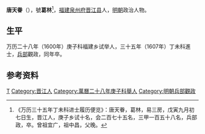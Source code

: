 '''唐天眷'''（{{bd|？||1607年||}}），號'''葛林'''<ref>《万历三十五年丁未科进士履历便览》：唐天眷，葛林，易三房，戊寅九月初七日生，晋江人，庚子乡试十名，会二百七十五名，三甲一百五十八名，兵部政，卒。曾祖宜广，祖中昌，父晚。</ref>，[[福建|福建]][[泉州府|泉州府]][[晋江县|晋江县]]人，[[明朝|明朝]]政治人物。

== 生平 ==
万历二十八年（1600年）庚子科福建乡试举人，三十五年（1607年）丁未科進士，[[兵部|兵部]]觀政，同年卒。

==参考资料==
{{reflist}}

{{萬曆三十五年丁未科殿試金榜}}

{{Authority control}}

{{DEFAULTSORT:}}
[[Category:唐姓|T]]
[[Category:晋江人|Category:晋江人]]
[[Category:萬曆二十八年庚子科舉人|Category:萬曆二十八年庚子科舉人]]
[[Category:明朝兵部觀政|Category:明朝兵部觀政]]


{{明朝人物小作品}}